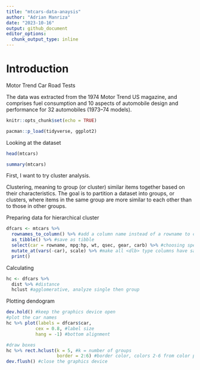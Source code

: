 ```yaml
---
title: "mtcars-data-anaysis"
author: "Adrian Manriza"
date: "2023-10-16"
output: github_document
editor_options: 
  chunk_output_type: inline
---
```


# Introduction

Motor Trend Car Road Tests

The data was extracted from the 1974 Motor Trend US magazine, and comprises fuel consumption and 10 aspects of automobile design and performance for 32 automobiles (1973–74 models).

```r
knitr::opts_chunk$set(echo = TRUE)

pacman::p_load(tidyverse, ggplot2)
```

Looking at the dataset

```r
head(mtcars)
```

```r
summary(mtcars)
```

First, I want to try cluster analysis.

Clustering, meaning to group (or cluster) similar items together based on their characteristics. 
The goal is to partition a dataset into groups, or clusters, where items in the same group are more similar to each other than to those in other groups.

Preparing data for hierarchical cluster

```r
dfcars <- mtcars %>%
  rownames_to_column() %>% #add a column name instead of a rowname to car names
  as_tibble() %>% #save as tibble
  select(car = rowname, mpg:hp, wt, qsec, gear, carb) %>% #choosing specific columns
  mutate_at(vars(-car), scale) %>% #make all <dlb> type columns have same scale using z-score
  print()
```

Calculating

```r
hc <- dfcars %>%
  dist %>% #distance
  hclust #agglomerative, analyze single then group
```

Plotting dendogram

```r
dev.hold() #keep the graphics device open
#plot the car names
hc %>% plot(labels = dfcars$car, 
           cex = 0.8, #label size
           hang = -1) #bottom alignment

#draw boxes
hc %>% rect.hclust(k = 5, #k = number of groups
                   border = 2:6) #border color, colors 2-6 from color palette
dev.flush() #close the graphics device
```

